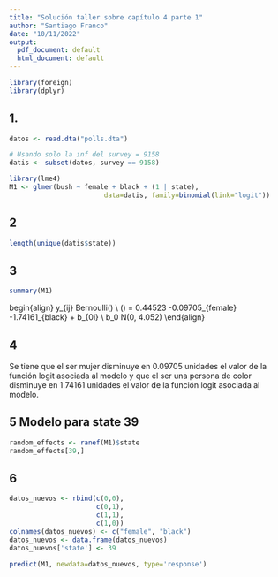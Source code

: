 ```yaml
---
title: "Solución taller sobre capítulo 4 parte 1"
author: "Santiago Franco"
date: "10/11/2022"
output:
  pdf_document: default
  html_document: default
---
```


```r
library(foreign)
library(dplyr)
```


## 1.

```r
datos <- read.dta("polls.dta")

# Usando solo la inf del survey = 9158
datis <- subset(datos, survey == 9158)

library(lme4)
M1 <- glmer(bush ~ female + black + (1 | state), 
                        data=datis, family=binomial(link="logit"))
```

## 2

```r
length(unique(datis$state))
```

## 3


```r
summary(M1)
```

begin{align} 
y_{ij}  \sim  Bernoulli(\hat{p_{ij}}) \\ 
\text{logit}(\hat{p_{ij}}) = 0.44523 -0.09705_{female} -1.74161_{black}  + b_{0i} \\
b_0 \sim N(0, 4.052)
\end{align}

## 4

Se tiene que el ser mujer disminuye en 0.09705 unidades el valor de la función logit asociada al modelo y que el ser una persona de color disminuye en 1.74161 unidades el valor de la función logit asociada al modelo.

## 5 Modelo para state 39

```r
random_effects <- ranef(M1)$state
random_effects[39,]
```


\begin{align} 
y_{39j}  \sim  Bernoulli(\hat{p_{39j}}) \\ 
\text{logit}(\hat{p_{39j}}) = 0.44523 -0.09705_{female} -1.74161_{black}  + 0.357593
\end{align}

## 6

```r
datos_nuevos <- rbind(c(0,0),
                      c(0,1),
                      c(1,1),
                      c(1,0))
colnames(datos_nuevos) <- c("female", "black")
datos_nuevos <- data.frame(datos_nuevos)
datos_nuevos['state'] <- 39

predict(M1, newdata=datos_nuevos, type='response')
```

